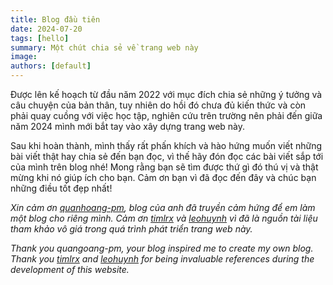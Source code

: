 ```yaml
---
title: Blog đầu tiên
date: 2024-07-20
tags: [hello]
summary: Một chút chia sẻ về trang web này
image:
authors: [default]
---
```


Được lên kế hoạch từ đầu năm 2022 với mục đích chia sẻ những ý tưởng và câu chuyện của bản thân,
tuy nhiên do hồi đó chưa đủ kiến thức và còn phải quay cuồng với việc học tập, nghiên cứu trên
trường nên phải đến giữa năm 2024 mình mới bắt tay vào xây dựng trang web này.

Sau khi hoàn thành, mình thấy rất phấn khích và hào hứng muốn viết những bài viết thật hay chia sẻ đến
bạn đọc, vì thế hãy đón đọc các bài viết sắp tới của mình trên blog nhé! Mong rằng bạn sẽ tìm được
thứ gì đó thú vị và thật mừng khi nó giúp ích cho bạn. Cảm ơn bạn vì đã đọc đến đây và chúc bạn những
điều tốt đẹp nhất!

*Xin cảm ơn [quanhoang-pm](https://quanhoang-pm.github.io/), blog của
anh đã truyền cảm hứng để em làm một blog cho riêng mình. Cảm ơn
[timlrx](https://github.com/timlrx/tailwind-nextjs-starter-blog) và
[leohuynh](https://www.leohuynh.dev/) vì đã là nguồn tài liệu tham khảo
vô giá trong quá trình phát triển trang web này.*

*Thank you quangoang-pm, your blog inspired me to create my own blog.
Thank you [timlrx](https://github.com/timlrx/tailwind-nextjs-starter-blog)
and [leohuynh](https://www.leohuynh.dev/) for being invaluable references
during the development of this website.*

